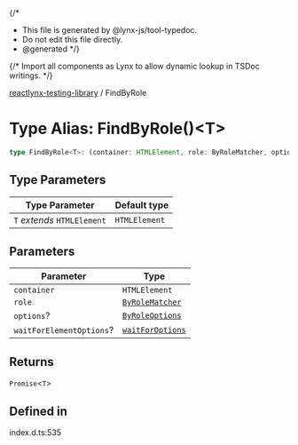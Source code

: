 {/*
* This file is generated by @lynx-js/tool-typedoc.
* Do not edit this file directly.
* @generated
*/}

{/* Import all components as Lynx to allow dynamic lookup in TSDoc writings. */}


[reactlynx-testing-library](/api/reactlynx-testing-library/index.mdx) / FindByRole

# Type Alias: FindByRole()\<T\>

```ts
type FindByRole<T>: (container: HTMLElement, role: ByRoleMatcher, options?: ByRoleOptions, waitForElementOptions?: waitForOptions) => Promise<T>;
```

## Type Parameters

| Type Parameter | Default type |
| ------ | ------ |
| `T` *extends* `HTMLElement` | `HTMLElement` |

## Parameters

| Parameter | Type |
| ------ | ------ |
| `container` | `HTMLElement` |
| `role` | [`ByRoleMatcher`](/api/reactlynx-testing-library/TypeAlias.ByRoleMatcher.mdx) |
| `options`? | [`ByRoleOptions`](/api/reactlynx-testing-library/Interface.ByRoleOptions.mdx) |
| `waitForElementOptions`? | [`waitForOptions`](/api/reactlynx-testing-library/Interface.waitForOptions.mdx) |

## Returns

`Promise`\<`T`\>

## Defined in

index.d.ts:535
